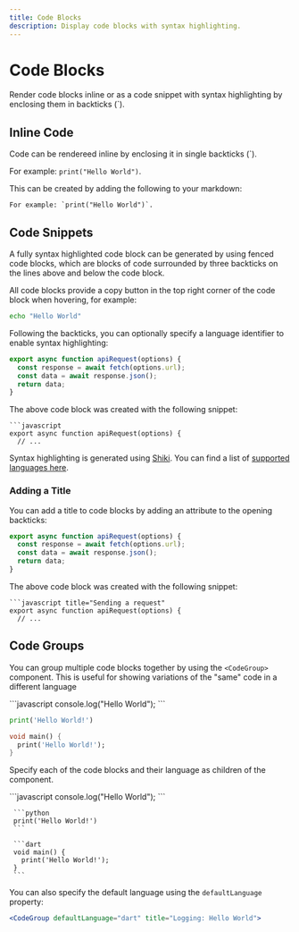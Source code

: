```yaml
---
title: Code Blocks
description: Display code blocks with syntax highlighting.
---
```


# Code Blocks

Render code blocks inline or as a code snippet with syntax highlighting by enclosing them in backticks (`).

## Inline Code

Code can be rendereed inline by enclosing it in single backticks (`).

For example: `print("Hello World")`.

This can be created by adding the following to your markdown:

```
For example: `print("Hello World")`.
```

## Code Snippets

A fully syntax highlighted code block can be generated by using fenced code blocks, which are blocks
of code surrounded by three backticks on the lines above and below the code block.

All code blocks provide a copy button in the top right corner of the code block when hovering, for example:

```bash
echo "Hello World"
```

Following the backticks, you can optionally specify a language identifier to enable syntax highlighting:

```javascript
export async function apiRequest(options) {
  const response = await fetch(options.url);
  const data = await response.json();
  return data;
}
```

The above code block was created with the following snippet:

```text
```javascript
export async function apiRequest(options) {
  // ...
```

Syntax highlighting is generated using [Shiki](https://github.com/shikijs/shiki). You can find a list of
[supported languages here](https://github.com/shikijs/shiki/blob/main/docs/languages.md#all-languages).

### Adding a Title

You can add a title to code blocks by adding an attribute to the opening backticks:

```javascript title="Sending a request"
export async function apiRequest(options) {
  const response = await fetch(options.url);
  const data = await response.json();
  return data;
}
```

The above code block was created with the following snippet:

```text
```javascript title="Sending a request"
export async function apiRequest(options) {
  // ...
```

## Code Groups

You can group multiple code blocks together by using the `<CodeGroup>` component.  This is useful for showing
variations of the "same" code in a different language

<CodeGroup title="Logging: Hello World">
  ```javascript
  console.log("Hello World");
  ```

  ```python
  print('Hello World!')
  ```

  ```dart
  void main() {
    print('Hello World!');
  }
  ```
</CodeGroup>

Specify each of the code blocks and their language as children of the component.

   <CodeGroup title="Logging: Hello World">
     ```javascript
     console.log("Hello World");
     ```

     ```python
     print('Hello World!')
     ```

     ```dart
     void main() {
       print('Hello World!');
     }
     ```
   </CodeGroup>

You can also specify the default language using the `defaultLanguage` property:

```jsx
<CodeGroup defaultLanguage="dart" title="Logging: Hello World">
```
